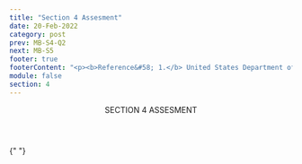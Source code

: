 ```yaml
---
title: "Section 4 Assesment"
date: 20-Feb-2022
category: post
prev: MB-S4-Q2
next: MB-S5
footer: true
footerContent: "<p><b>Reference&#58; 1.</b> United States Department of Health and Human Services. National Strategic Plan&#58; A Roadmap to End the Epidemic. Accessed May 19, 2022. https://hivgov-prod-v3.s3.amazonaws.com/s3fs-public/HIV-National-Strategic-Plan-2021-2025.pdf</p>"
module: false
section: 4
---
```


<Header>
  SECTION 4<span className="text-red"> ASSESMENT</span>
</Header>

{" "}

<Quiz
  title="PreEP is easily obtainable for most people."
  options="True
  False"
  answer="1"
  response="In 2018, 1.2 million individuals were eligible for PrEP medication, but only 18% were on PrEP medications<sup>1</sup>"
/>
